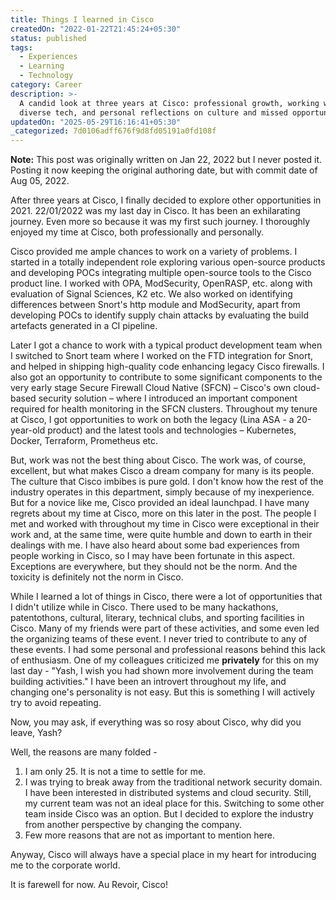 ```yaml
---
title: Things I learned in Cisco
createdOn: "2022-01-22T21:45:24+05:30"
status: published
tags:
  - Experiences
  - Learning
  - Technology
category: Career
description: >-
  A candid look at three years at Cisco: professional growth, working with
  diverse tech, and personal reflections on culture and missed opportunities.
updatedOn: "2025-05-29T16:16:41+05:30"
_categorized: 7d0106adff676f9d8fd05191a0fd108f
---
```


**Note:** This post was originally written on Jan 22, 2022 but I never posted
it. Posting it now keeping the original authoring date, but with commit date of
Aug 05, 2022.

After three years at Cisco, I finally decided to explore other opportunities
in 2021. 22/01/2022 was my last day in Cisco. It has been an exhilarating
journey. Even more so because it was my first such journey. I thoroughly enjoyed
my time at Cisco, both professionally and personally.

Cisco provided me ample chances to work on a variety of problems. I started in a
totally independent role exploring various open-source products and developing
POCs integrating multiple open-source tools to the Cisco product line. I worked
with OPA, ModSecurity, OpenRASP, etc. along with evaluation of Signal Sciences,
K2 etc. We also worked on identifying differences between Snort's http module
and ModSecurity, apart from developing POCs to identify supply chain attacks by
evaluating the build artefacts generated in a CI pipeline.

Later I got a chance to work with a typical product development team when I
switched to Snort team where I worked on the FTD integration for Snort, and
helped in shipping high-quality code enhancing legacy Cisco firewalls. I also
got an opportunity to contribute to some significant components to the very
early stage Secure Firewall Cloud Native (SFCN) – Cisco's own cloud-based
security solution – where I introduced an important component required for
health monitoring in the SFCN clusters. Throughout my tenure at Cisco, I got
opportunities to work on both the legacy (Lina ASA - a 20-year-old product) and
the latest tools and technologies – Kubernetes, Docker, Terraform, Prometheus
etc.

But, work was not the best thing about Cisco. The work was, of course,
excellent, but what makes Cisco a dream company for many is its people. The
culture that Cisco imbibes is pure gold. I don't know how the rest of the
industry operates in this department, simply because of my inexperience. But for
a novice like me, Cisco provided an ideal launchpad. I have many regrets about
my time at Cisco, more on this later in the post. The people I met and worked
with throughout my time in Cisco were exceptional in their work and, at the same
time, were quite humble and down to earth in their dealings with me. I have also
heard about some bad experiences from people working in Cisco, so I may have
been fortunate in this aspect. Exceptions are everywhere, but they should not be
the norm. And the toxicity is definitely not the norm in Cisco.

While I learned a lot of things in Cisco, there were a lot of opportunities that
I didn't utilize while in Cisco. There used to be many hackathons, patentothons,
cultural, literary, technical clubs, and sporting facilities in Cisco. Many of
my friends were part of these activities, and some even led the organizing teams
of these event. I never tried to contribute to any of these events. I had some
personal and professional reasons behind this lack of enthusiasm. One of my
colleagues criticized me **privately** for this on my last day - "Yash, I wish
you had shown more involvement during the team building activities." I have been
an introvert throughout my life, and changing one's personality is not easy. But
this is something I will actively try to avoid repeating.

Now, you may ask, if everything was so rosy about Cisco, why did you leave,
Yash?

Well, the reasons are many folded -

1. I am only 25. It is not a time to settle for me.
2. I was trying to break away from the traditional network security domain. I
   have been interested in distributed systems and cloud security. Still, my
   current team was not an ideal place for this. Switching to some other team
   inside Cisco was an option. But I decided to explore the industry from
   another perspective by changing the company.
3. Few more reasons that are not as important to mention here.

Anyway, Cisco will always have a special place in my heart for introducing me to
the corporate world.

It is farewell for now. Au Revoir, Cisco!
